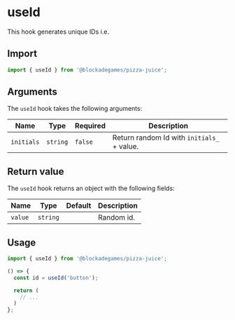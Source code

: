 # useId

This hook generates unique IDs i.e.

## Import

```jsx
import { useId } from '@blockadegames/pizza-juice';
```

## Arguments

The `useId` hook takes the following arguments:

| Name       | Type     | Required | Description                                |
| ---------- | -------- | -------- | ------------------------------------------ |
| `initials` | `string` | `false`  | Return random Id with `initials_` + value. |

## Return value

The `useId` hook returns an object with the following fields:

| Name    | Type     | Default | Description |
| ------- | -------- | ------- | ----------- |
| `value` | `string` |         | Random id.  |

## Usage

```jsx
import { useId } from '@blockadegames/pizza-juice';

() => {
  const id = useId('button');

  return (
    // ...
  )
};
```

